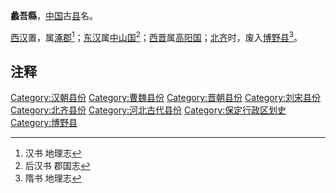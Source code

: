 '''蠡吾縣'''，[[中国|中国]]古[[县|县]]名。

[[西汉|西汉]]置，属[[涿郡|涿郡]]<ref>汉书 地理志</ref>；[[东汉|东汉]]属[[中山國_(漢朝)|中山国]]<ref>后汉书 郡国志</ref>；[[西晋|西晋]]属[[高阳国|高阳国]]；[[北齐|北齐]]时，废入[[博野县|博野县]]<ref>隋书 地理志</ref>。

== 注释 ==

<references />

{{河北行政区划小作品}}
{{DEFAULTSORT:L}}
[[Category:汉朝县份|Category:汉朝县份]]
[[Category:曹魏县份|Category:曹魏县份]]
[[Category:晋朝县份|Category:晋朝县份]]
[[Category:刘宋县份|Category:刘宋县份]]
[[Category:北齐县份|Category:北齐县份]]
[[Category:河北古代县份|Category:河北古代县份]]
[[Category:保定行政区划史|Category:保定行政区划史]]
[[Category:博野县|Category:博野县]]